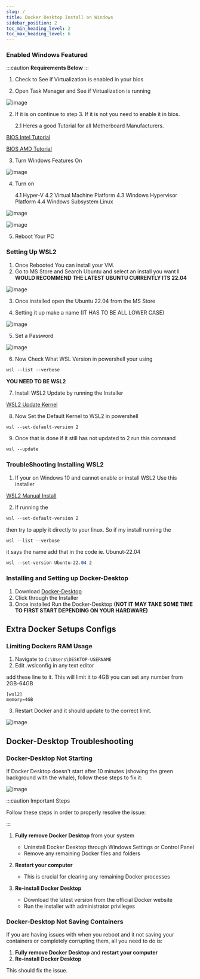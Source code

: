 ---
slug: /
title: Docker Desktop Install on Windows
sidebar_position: 2
toc_min_heading_level: 2
toc_max_heading_level: 6
---


<Tabs>
  <TabItem value="1. Enabled Windows Featured" label="1. Enabled Windows Featured" default>

### Enabled Windows Featured

:::caution
**Requirements Below**
:::

1. Check to See if Virtualization is enabled in your bios




1. Open Task Manager and See if Virtualization is running

![image](https://user-images.githubusercontent.com/35183970/214379760-2a63886b-2a0c-48d1-b343-c8a4af61e308.png)

2. If it is on continue to step 3. If it is not you need to enable it in bios.

   2.1 Heres a good Tutorial for all Motherboard Manufacturers.  

[BIOS Intel Tutorial](https://www.isumsoft.com/computer/enable-virtualization-technology-vt-x-in-bios-or-uefi.html)

[BIOS AMD Tutorial](https://www.elevenforum.com/t/enable-or-disable-cpu-virtualization-in-uefi-bios-firmware-settings-on-windows-pc.4928/)

3. Turn Windows Features On

![image](https://user-images.githubusercontent.com/35183970/214376796-9c2d80ec-f0ab-45e0-ad78-7067a164aa66.png)

4. Turn on 

   4.1 Hyper-V
   4.2 Virtual Machine Platform
   4.3 Windows Hypervisor Platform
   4.4 Windows Subsystem Linux

![image](https://user-images.githubusercontent.com/35183970/214377364-7cde6b34-abb7-4fc1-b53d-c1011511c76c.png)

![image](https://user-images.githubusercontent.com/35183970/214377439-360d5e7c-e7af-4bac-93c7-da957390b4bc.png)

5. Reboot Your PC

  </TabItem>
  <TabItem value="Setting Up WSL2" label="2. Setting Up WSL2" default>


### Setting Up WSL2
1. Once Rebooted You can install your VM.
2. Go to MS Store and Search Ubuntu and select an install you want **I WOULD RECOMMEND THE LATEST UBUNTU CURRENTLY ITS 22.04**

![image](https://user-images.githubusercontent.com/35183970/214380880-a74efe95-22b9-4303-b6e9-2ad205eb9310.png)

3. Once installed open the Ubuntu 22.04 from the MS Store

4. Setting it up make a name (IT HAS TO BE ALL LOWER CASE)

![image](https://user-images.githubusercontent.com/35183970/214381679-2cb4ddcf-b264-4c33-98ca-10bf19a6767c.png)


5. Set a Password

![image](https://user-images.githubusercontent.com/35183970/214381766-6a4b1c17-6c7e-4727-bebc-3734de0fcafc.png)


6. Now Check What WSL Version in powershell your using

```css
wsl --list --verbose
```

**YOU NEED TO BE WSL2**

7. Install WSL2 Update by running the Installer

[WSL2 Update Kernel](https://wslstorestorage.blob.core.windows.net/wslblob/wsl_update_x64.msi)

8. Now Set the Default Kernel to WSL2 in powershell

```css
wsl --set-default-version 2
```

9. Once that is done if it still has not updated to 2 run this command

```css
wsl --update
```

### TroubleShooting Installing WSL2
1. If your on Windows 10 and cannot enable or install WSL2 Use this installer

[WSL2 Manual Install](https://www.catalog.update.microsoft.com/Search.aspx?q=KB4566116)

2.  If running the 

```css
wsl --set-default-version 2
```

 then try to apply it directly to your linux. So if my install running the 
 
 ```css
 wsl --list --verbose
 ```
 
  it says the name add that in the code ie. Ubunut-22.04 

```css
wsl --set-version Ubuntu-22.04 2
```

  </TabItem>
  <TabItem value="Installing and Setting up Docker-Desktop" label="3. Installing and Setting up Docker-Desktop" default>

### Installing and Setting up Docker-Desktop

1. Download [Docker-Desktop](https://www.docker.com/products/docker-desktop/)
2. Click through the Installer
3. Once installed Run the Docker-Desktop **(NOT IT MAY TAKE SOME TIME TO FIRST START DEPENDING ON YOUR HARDWARE)** 


## Extra Docker Setups Configs

### Limiting Dockers RAM Usage

1. Navigate to `C:\Users\DESKTOP-USERNAME`
2. Edit .wslconfig in any text editor

add these line to it. This will limit it to 4GB you can set any number from 2GB-64GB

```
[wsl2]
memory=4GB
```
3. Restart Docker and it should update to the correct limit.

![image](https://user-images.githubusercontent.com/35183970/217377016-d8ecf6b4-5ddd-44c3-811b-64609d285ea6.png)

  </TabItem>
</Tabs>

## Docker-Desktop Troubleshooting

### Docker-Desktop Not Starting 

If Docker Desktop doesn't start after 10 minutes (showing the green background with the whale), follow these steps to fix it:

![image](https://user-images.githubusercontent.com/35183970/214384179-41aa86e1-07cb-4a0e-b94b-eb7122806105.png)

:::caution Important Steps

Follow these steps in order to properly resolve the issue:

:::

1. **Fully remove Docker Desktop** from your system
   - Uninstall Docker Desktop through Windows Settings or Control Panel
   - Remove any remaining Docker files and folders

2. **Restart your computer** 
   - This is crucial for clearing any remaining Docker processes

3. **Re-install Docker Desktop**
   - Download the latest version from the official Docker website
   - Run the installer with administrator privileges

### Docker-Desktop Not Saving Containers

If you are having issues with when you reboot and it not saving your containers or completely corrupting them, all you need to do is:

1. **Fully remove Docker Desktop** and **restart your computer**
2. **Re-install Docker Desktop**

This should fix the issue.

<BuyMeACoffeeButton />